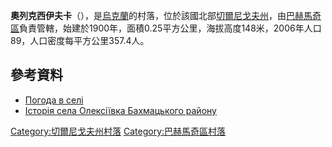{{coord|51|5|9|N|32|42|22|E|scale:100000|display=title}}

'''奧列克西伊夫卡'''（{{lang-uk|Олексіївка}}），是[[烏克蘭|烏克蘭]]的村落，位於該國北部[[切爾尼戈夫州|切爾尼戈夫州]]，由[[巴赫馬奇區|巴赫馬奇區]]負責管轄，始建於1900年，面積0.25平方公里，海拔高度148米，2006年人口89，人口密度每平方公里357.4人。

==參考資料==
* [http://weather.in.ua/ua/chernigovskaja/18808 Погода в селі ] {{Wayback|url=http://weather.in.ua/ua/chernigovskaja/18808 |date=20160305102407 }}
* [https://web.archive.org/web/20160821210444/http://tour-cn.com.ua/publ/istorija_sela_oleksijivka_bakhmackogo_rajonu/70-1-0-890 Історія села Олексіївка Бахмацького району ]

[[Category:切爾尼戈夫州村落|Category:切爾尼戈夫州村落]]
[[Category:巴赫馬奇區村落|Category:巴赫馬奇區村落]]


{{Chernihiv-geo-stub}}